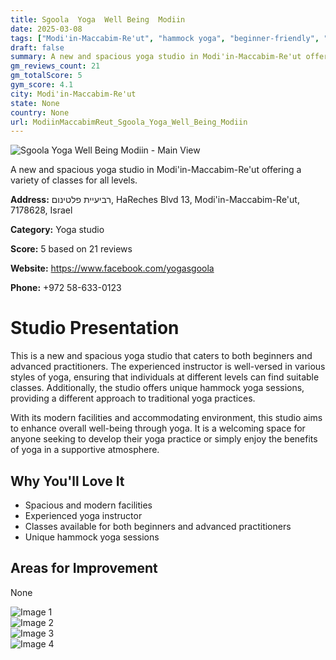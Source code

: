 ```yaml
---
title: Sgoola  Yoga  Well Being  Modiin
date: 2025-03-08
tags: ["Modi'in-Maccabim-Re'ut", "hammock yoga", "beginner-friendly", "advanced", "spacious", "welcoming", "Modi'in-Maccabim-Re'ut"]  
draft: false
summary: A new and spacious yoga studio in Modi'in-Maccabim-Re'ut offering a variety of classes for all levels.
gm_reviews_count: 21
gm_totalScore: 5
gym_score: 4.1
city: Modi'in-Maccabim-Re'ut
state: None
country: None
url: ModiinMaccabimReut_Sgoola_Yoga_Well_Being_Modiin
---
```


<div className="aspect-[16/9] relative my-8">
  <img 
    src="https://lh5.googleusercontent.com/p/AF1QipOv06udArCBOMvf_L7ZWiAgjioCJTrZuk7hjI2d=w1920-h1080-k-no"
    alt="Sgoola  Yoga  Well Being  Modiin - Main View"
    className="object-cover absolute inset-0 w-full h-full rounded-lg"
  />
</div>

A new and spacious yoga studio in Modi'in-Maccabim-Re'ut offering a variety of classes for all levels.

**Address:** רביעיית פלטינום, HaReches Blvd 13, Modi'in-Maccabim-Re'ut, 7178628, Israel

**Category:** Yoga studio

**Score:** 5 based on 21 reviews

**Website:** https://www.facebook.com/yogasgoola

**Phone:** +972 58-633-0123

# Studio Presentation

This is a new and spacious yoga studio that caters to both beginners and advanced practitioners. The experienced instructor is well-versed in various styles of yoga, ensuring that individuals at different levels can find suitable classes. Additionally, the studio offers unique hammock yoga sessions, providing a different approach to traditional yoga practices.

With its modern facilities and accommodating environment, this studio aims to enhance overall well-being through yoga. It is a welcoming space for anyone seeking to develop their yoga practice or simply enjoy the benefits of yoga in a supportive atmosphere.

## Why You'll Love It

- Spacious and modern facilities
- Experienced yoga instructor
- Classes available for both beginners and advanced practitioners
- Unique hammock yoga sessions

## Areas for Improvement

None

<div className="grid grid-cols-1 xl:grid-cols-2 gap-4 my-8">
<div className="aspect-[4/3] relative"><img src="https://lh5.googleusercontent.com/p/AF1QipPwI8HzF_6EM_1vbm66JyxgUmd5A5TXrBHxkUFV=w1920-h1080-k-no" alt="Image 1" className="object-cover absolute inset-0 w-full h-full rounded-lg" /></div>
<div className="aspect-[4/3] relative"><img src="https://lh5.googleusercontent.com/p/AF1QipPoDPuhRKKxwlK_6tsNViJJImj5-Dtye8s6kJZ_=w1920-h1080-k-no" alt="Image 2" className="object-cover absolute inset-0 w-full h-full rounded-lg" /></div>
<div className="aspect-[4/3] relative"><img src="https://lh5.googleusercontent.com/p/AF1QipOu_DUih6-_uP-4IUaIxNq31AfUgNyPS_qQnl4b=w1920-h1080-k-no" alt="Image 3" className="object-cover absolute inset-0 w-full h-full rounded-lg" /></div>
<div className="aspect-[4/3] relative"><img src="https://lh5.googleusercontent.com/p/AF1QipO_mbe6CNVaIRUTA7F-Ue2T8K9IOpMAGbM9EaiZ=w1920-h1080-k-no" alt="Image 4" className="object-cover absolute inset-0 w-full h-full rounded-lg" /></div>
</div>